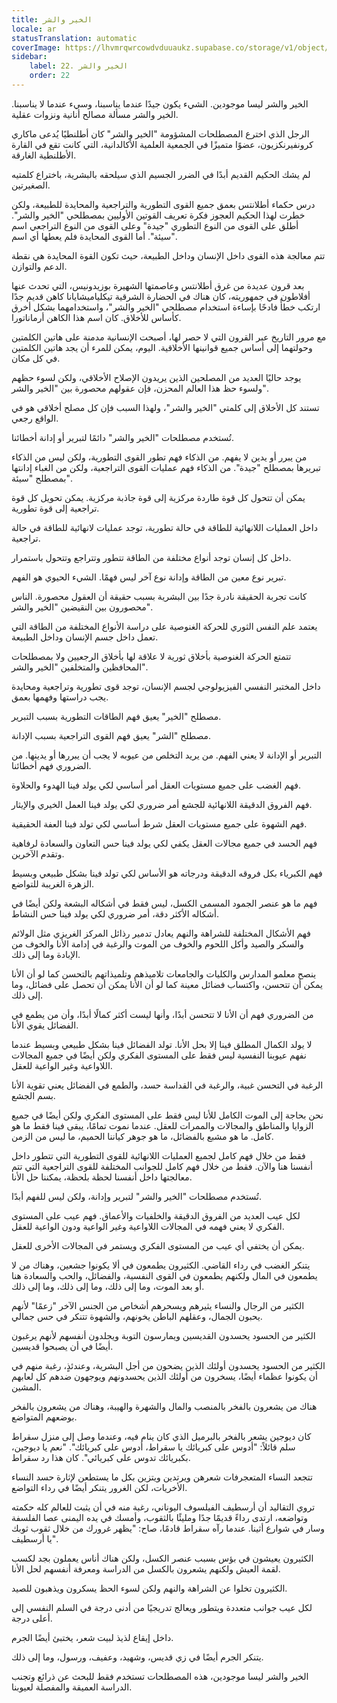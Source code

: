 ```yaml
---
title: الخير والشر
locale: ar
statusTranslation: automatic
coverImage: https://lhvmrqwrcowdvduuaukz.supabase.co/storage/v1/object/public/strapi-uploads/small_cover-educacion-fundamental.webp-2d51a7828a2b1309555be27f7e2a61a0.webp
sidebar:
    label: 22. الخير والشر
    order: 22
---
```

الخير والشر ليسا موجودين. الشيء يكون جيدًا عندما يناسبنا، وسيء عندما لا يناسبنا. الخير والشر مسألة مصالح أنانية ونزوات عقلية.

الرجل الذي اخترع المصطلحات المشؤومة "الخير والشر" كان أطلنطيًا يُدعى ماكاري كرونفيرنكزيون، عضوًا متميزًا في الجمعية العلمية الأكالدانية، التي كانت تقع في القارة الأطلنطية الغارقة.

لم يشك الحكيم القديم أبدًا في الضرر الجسيم الذي سيلحقه بالبشرية، باختراع كلمتيه الصغيرتين.

درس حكماء أطلانتس بعمق جميع القوى التطورية والتراجعية والمحايدة للطبيعة، ولكن خطرت لهذا الحكيم العجوز فكرة تعريف القوتين الأوليين بمصطلحي "الخير والشر". أطلق على القوى من النوع التطوري "جيدة" وعلى القوى من النوع التراجعي اسم "سيئة". أما القوى المحايدة فلم يعطها أي اسم.

تتم معالجة هذه القوى داخل الإنسان وداخل الطبيعة، حيث تكون القوة المحايدة هي نقطة الدعم والتوازن.

بعد قرون عديدة من غرق أطلانتس وعاصمتها الشهيرة بوزيدونيس، التي تحدث عنها أفلاطون في جمهوريته، كان هناك في الحضارة الشرقية تيكلياميشايانا كاهن قديم جدًا ارتكب خطأً فادحًا بإساءة استخدام مصطلحي "الخير والشر"، واستخدامهما بشكل أخرق كأساس للأخلاق. كان اسم هذا الكاهن أرماناتورا.

مع مرور التاريخ عبر القرون التي لا حصر لها، أصبحت الإنسانية مدمنة على هاتين الكلمتين وحولتهما إلى أساس جميع قوانينها الأخلاقية. اليوم، يمكن للمرء أن يجد هاتين الكلمتين في كل مكان.

يوجد حاليًا العديد من المصلحين الذين يريدون الإصلاح الأخلاقي، ولكن لسوء حظهم ولسوء حظ هذا العالم المحزن، فإن عقولهم محصورة بين "الخير والشر".

تستند كل الأخلاق إلى كلمتي "الخير والشر"، ولهذا السبب فإن كل مصلح أخلاقي هو في الواقع رجعي.

تُستخدم مصطلحات "الخير والشر" دائمًا لتبرير أو إدانة أخطائنا.

من يبرر أو يدين لا يفهم. من الذكاء فهم تطور القوى التطورية، ولكن ليس من الذكاء تبريرها بمصطلح "جيدة". من الذكاء فهم عمليات القوى التراجعية، ولكن من الغباء إدانتها بمصطلح "سيئة".

يمكن أن تتحول كل قوة طاردة مركزية إلى قوة جاذبة مركزية. يمكن تحويل كل قوة تراجعية إلى قوة تطورية.

داخل العمليات اللانهائية للطاقة في حالة تطورية، توجد عمليات لانهائية للطاقة في حالة تراجعية.

داخل كل إنسان توجد أنواع مختلفة من الطاقة تتطور وتتراجع وتتحول باستمرار.

تبرير نوع معين من الطاقة وإدانة نوع آخر ليس فهمًا. الشيء الحيوي هو الفهم.

كانت تجربة الحقيقة نادرة جدًا بين البشرية بسبب حقيقة أن العقول محصورة. الناس محصورون بين النقيضين "الخير والشر".

يعتمد علم النفس الثوري للحركة الغنوصية على دراسة الأنواع المختلفة من الطاقة التي تعمل داخل جسم الإنسان وداخل الطبيعة.

تتمتع الحركة الغنوصية بأخلاق ثورية لا علاقة لها بأخلاق الرجعيين ولا بمصطلحات المحافظين والمتخلفين "الخير والشر".

داخل المختبر النفسي الفيزيولوجي لجسم الإنسان، توجد قوى تطورية وتراجعية ومحايدة يجب دراستها وفهمها بعمق.

مصطلح "الخير" يعيق فهم الطاقات التطورية بسبب التبرير.

مصطلح "الشر" يعيق فهم القوى التراجعية بسبب الإدانة.

التبرير أو الإدانة لا يعني الفهم. من يريد التخلص من عيوبه لا يجب أن يبررها أو يدينها. من الضروري فهم أخطائنا.

فهم الغضب على جميع مستويات العقل أمر أساسي لكي يولد فينا الهدوء والحلاوة.

فهم الفروق الدقيقة اللانهائية للجشع أمر ضروري لكي يولد فينا العمل الخيري والإيثار.

فهم الشهوة على جميع مستويات العقل شرط أساسي لكي تولد فينا العفة الحقيقية.

فهم الحسد في جميع مجالات العقل يكفي لكي يولد فينا حس التعاون والسعادة لرفاهية وتقدم الآخرين.

فهم الكبرياء بكل فروقه الدقيقة ودرجاته هو الأساس لكي تولد فينا بشكل طبيعي وبسيط الزهرة الغريبة للتواضع.

فهم ما هو عنصر الجمود المسمى الكسل، ليس فقط في أشكاله البشعة ولكن أيضًا في أشكاله الأكثر دقة، أمر ضروري لكي يولد فينا حس النشاط.

فهم الأشكال المختلفة للشراهة والنهم يعادل تدمير رذائل المركز الغريزي مثل الولائم والسكر والصيد وأكل اللحوم والخوف من الموت والرغبة في إدامة الأنا والخوف من الإبادة وما إلى ذلك.

ينصح معلمو المدارس والكليات والجامعات تلاميذهم وتلميذاتهم بالتحسن كما لو أن الأنا يمكن أن تتحسن، واكتساب فضائل معينة كما لو أن الأنا يمكن أن تحصل على فضائل، وما إلى ذلك.

من الضروري فهم أن الأنا لا تتحسن أبدًا، وأنها ليست أكثر كمالًا أبدًا، وأن من يطمع في الفضائل يقوي الأنا.

لا يولد الكمال المطلق فينا إلا بحل الأنا. تولد الفضائل فينا بشكل طبيعي وبسيط عندما نفهم عيوبنا النفسية ليس فقط على المستوى الفكري ولكن أيضًا في جميع المجالات اللاواعية وغير الواعية للعقل.

الرغبة في التحسن غبية، والرغبة في القداسة حسد، والطمع في الفضائل يعني تقوية الأنا بسم الجشع.

نحن بحاجة إلى الموت الكامل للأنا ليس فقط على المستوى الفكري ولكن أيضًا في جميع الزوايا والمناطق والمجالات والممرات للعقل. عندما نموت تمامًا، يبقى فينا فقط ما هو كامل. ما هو مشبع بالفضائل، ما هو جوهر كياننا الحميم، ما ليس من الزمن.

فقط من خلال فهم كامل لجميع العمليات اللانهائية للقوى التطورية التي تتطور داخل أنفسنا هنا والآن. فقط من خلال فهم كامل للجوانب المختلفة للقوى التراجعية التي تتم معالجتها داخل أنفسنا لحظة بلحظة، يمكننا حل الأنا.

تُستخدم مصطلحات "الخير والشر" لتبرير وإدانة، ولكن ليس للفهم أبدًا.

لكل عيب العديد من الفروق الدقيقة والخلفيات والأعماق. فهم عيب على المستوى الفكري لا يعني فهمه في المجالات اللاواعية وغير الواعية ودون الواعية للعقل.

يمكن أن يختفي أي عيب من المستوى الفكري ويستمر في المجالات الأخرى للعقل.

يتنكر الغضب في رداء القاضي. الكثيرون يطمعون في ألا يكونوا جشعين، وهناك من لا يطمعون في المال ولكنهم يطمعون في القوى النفسية، والفضائل، والحب والسعادة هنا أو بعد الموت، وما إلى ذلك، وما إلى ذلك، وما إلى ذلك.

الكثير من الرجال والنساء يثيرهم ويسحرهم أشخاص من الجنس الآخر "زعمًا" لأنهم يحبون الجمال، وعقلهم الباطن يخونهم، والشهوة تتنكر في حس جمالي.

الكثير من الحسود يحسدون القديسين ويمارسون التوبة ويجلدون أنفسهم لأنهم يرغبون أيضًا في أن يصبحوا قديسين.

الكثير من الحسود يحسدون أولئك الذين يضحون من أجل البشرية، وعندئذٍ، رغبة منهم في أن يكونوا عظماء أيضًا، يسخرون من أولئك الذين يحسدونهم ويوجهون ضدهم كل لعابهم المشين.

هناك من يشعرون بالفخر بالمنصب والمال والشهرة والهيبة، وهناك من يشعرون بالفخر بوضعهم المتواضع.

كان ديوجين يشعر بالفخر بالبرميل الذي كان ينام فيه، وعندما وصل إلى منزل سقراط سلم قائلاً: "أدوس على كبريائك يا سقراط، أدوس على كبريائك". "نعم يا ديوجين، بكبريائك تدوس على كبريائي". كان هذا رد سقراط.

تتجعد النساء المتعجرفات شعرهن ويرتدين ويتزين بكل ما يستطعن لإثارة حسد النساء الأخريات، لكن الغرور يتنكر أيضًا في رداء التواضع.

تروي التقاليد أن أرسطيف الفيلسوف اليوناني، رغبة منه في أن يثبت للعالم كله حكمته وتواضعه، ارتدى رداءً قديمًا جدًا ومليئًا بالثقوب، وأمسك في يده اليمنى عصا الفلسفة وسار في شوارع أثينا. عندما رآه سقراط قادمًا، صاح: "يظهر غرورك من خلال ثقوب ثوبك يا أرسطيف".

الكثيرون يعيشون في بؤس بسبب عنصر الكسل، ولكن هناك أناس يعملون بجد لكسب لقمة العيش ولكنهم يشعرون بالكسل من الدراسة ومعرفة أنفسهم لحل الأنا.

الكثيرون تخلوا عن الشراهة والنهم ولكن لسوء الحظ يسكرون ويذهبون للصيد.

لكل عيب جوانب متعددة ويتطور ويعالج تدريجيًا من أدنى درجة في السلم النفسي إلى أعلى درجة.

داخل إيقاع لذيذ لبيت شعر، يختبئ أيضًا الجرم.

يتنكر الجرم أيضًا في زي قديس، وشهيد، وعفيف، ورسول، وما إلى ذلك.

الخير والشر ليسا موجودين، هذه المصطلحات تستخدم فقط للبحث عن ذرائع وتجنب الدراسة العميقة والمفصلة لعيوبنا.

